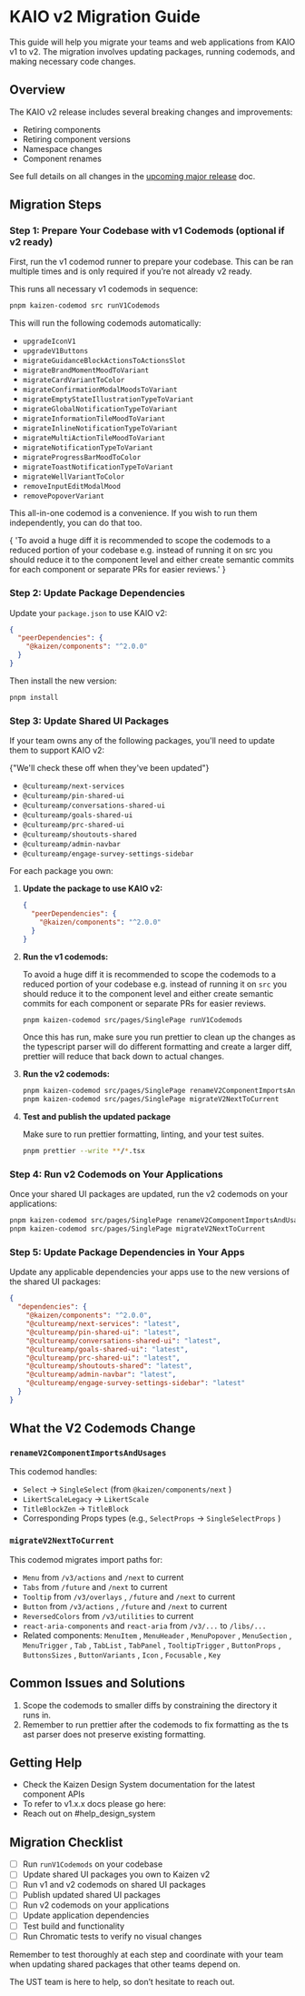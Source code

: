 
<Meta title="Releases/KAIO v2 Migration Guide" />

# KAIO v2 Migration Guide

This guide will help you migrate your teams and web applications from KAIO v1 to v2. The migration involves updating
packages, running codemods, and making necessary code changes.

## Overview

The KAIO v2 release includes several breaking changes and improvements:

- Retiring components
- Retiring component versions
- Namespace changes
- Component renames

See full details on all changes in the [upcoming major release](/docs/releases-upcoming-major-releases--docs) doc.

## Migration Steps

### Step 1: Prepare Your Codebase with v1 Codemods (optional if v2 ready)

First, run the v1 codemod runner to prepare your codebase. This can be ran multiple times and is only required if you’re not
already v2 ready.

This runs all necessary v1 codemods in sequence:

```bash
pnpm kaizen-codemod src runV1Codemods
```

This will run the following codemods automatically:

- `upgradeIconV1`
- `upgradeV1Buttons`
- `migrateGuidanceBlockActionsToActionsSlot`
- `migrateBrandMomentMoodToVariant`
- `migrateCardVariantToColor`
- `migrateConfirmationModalMoodsToVariant`
- `migrateEmptyStateIllustrationTypeToVariant`
- `migrateGlobalNotificationTypeToVariant`
- `migrateInformationTileMoodToVariant`
- `migrateInlineNotificationTypeToVariant`
- `migrateMultiActionTileMoodToVariant`
- `migrateNotificationTypeToVariant`
- `migrateProgressBarMoodToColor`
- `migrateToastNotificationTypeToVariant`
- `migrateWellVariantToColor`
- `removeInputEditModalMood`
- `removePopoverVariant`

This all-in-one codemod is a convenience. If you wish to run them independently, you can do that too.

<Unstyled>
  <InlineNotification persistent variant="informative">
    {
      'To avoid a huge diff it is recommended to scope the codemods to a reduced portion of your codebase e.g. instead of running it on src you should reduce it to the component level and either create semantic commits for each component or separate PRs for easier reviews.'
    }
  </InlineNotification>
</Unstyled>

### Step 2: Update Package Dependencies

Update your `package.json` to use KAIO v2:

```json
{
  "peerDependencies": {
    "@kaizen/components": "^2.0.0"
  }
}
```

Then install the new version:

```bash
pnpm install
```

### Step 3: Update Shared UI Packages

If your team owns any of the following packages, you'll need to update them to support KAIO v2:

<Unstyled>
  <InlineNotification persistent variant="informative">
    {"We'll check these off when they've been updated"}
  </InlineNotification>
</Unstyled>

- `@cultureamp/next-services`
- `@cultureamp/pin-shared-ui`
- `@cultureamp/conversations-shared-ui`
- `@cultureamp/goals-shared-ui`
- `@cultureamp/prc-shared-ui`
- `@cultureamp/shoutouts-shared`
- `@cultureamp/admin-navbar`
- `@cultureamp/engage-survey-settings-sidebar`

For each package you own:

1.  **Update the package to use KAIO v2:**

    ```json
    {
      "peerDependencies": {
        "@kaizen/components": "^2.0.0"
      }
    }
    ```

2.  **Run the v1 codemods:**

    To avoid a huge diff it is recommended to scope the codemods to a reduced portion of your codebase e.g. instead of
    running it on `src` you should reduce it to the component level and either create semantic commits for each component or
    separate PRs for easier reviews.

    ```bash
    pnpm kaizen-codemod src/pages/SinglePage runV1Codemods
    ```

    Once this has run, make sure you run prettier to clean up the changes as the typescript parser will do different
    formatting and create a larger diff, prettier will reduce that back down to actual changes.

3.  **Run the v2 codemods:**

    ```bash
    pnpm kaizen-codemod src/pages/SinglePage renameV2ComponentImportsAndUsages
    pnpm kaizen-codemod src/pages/SinglePage migrateV2NextToCurrent
    ```

4.  **Test and publish the updated package**

    Make sure to run prettier formatting, linting, and your test suites.

    ```bash
    pnpm prettier --write **/*.tsx
    ```

### Step 4: Run v2 Codemods on Your Applications

Once your shared UI packages are updated, run the v2 codemods on your applications:

```bash
pnpm kaizen-codemod src/pages/SinglePage renameV2ComponentImportsAndUsages
pnpm kaizen-codemod src/pages/SinglePage migrateV2NextToCurrent
```

### Step 5: Update Package Dependencies in Your Apps

Update any applicable dependencies your apps use to the new versions of the shared UI packages:

```json
{
  "dependencies": {
    "@kaizen/components": "^2.0.0",
    "@cultureamp/next-services": "latest",
    "@cultureamp/pin-shared-ui": "latest",
    "@cultureamp/conversations-shared-ui": "latest",
    "@cultureamp/goals-shared-ui": "latest",
    "@cultureamp/prc-shared-ui": "latest",
    "@cultureamp/shoutouts-shared": "latest",
    "@cultureamp/admin-navbar": "latest",
    "@cultureamp/engage-survey-settings-sidebar": "latest"
  }
}
```

## What the V2 Codemods Change

### `renameV2ComponentImportsAndUsages`

This codemod handles:

- `Select` → `SingleSelect` (from `@kaizen/components/next` )
- `LikertScaleLegacy` → `LikertScale`
- `TitleBlockZen` → `TitleBlock`
- Corresponding Props types (e.g., `SelectProps` → `SingleSelectProps` )

### `migrateV2NextToCurrent`

This codemod migrates import paths for:

- `Menu` from `/v3/actions` and `/next` to current
- `Tabs` from `/future` and `/next` to current
- `Tooltip` from `/v3/overlays` , `/future` and `/next` to current
- `Button` from `/v3/actions` , `/future` and `/next` to current
- `ReversedColors` from `/v3/utilities` to current
- `react-aria-components` and `react-aria` from `/v3/...` to `/libs/...`
- Related components: `MenuItem` , `MenuHeader` , `MenuPopover` , `MenuSection` , `MenuTrigger` , `Tab` , `TabList` , `TabPanel` , `TooltipTrigger` , `ButtonProps` , `ButtonsSizes` , `ButtonVariants` , `Icon` , `Focusable` , `Key`

## Common Issues and Solutions

1.  Scope the codemods to smaller diffs by constraining the directory it runs in.
2.  Remember to run prettier after the codemods to fix formatting as the ts ast parser does not preserve existing formatting.

## Getting Help

- Check the Kaizen Design System documentation for the latest component APIs
- To refer to v1.x.x docs please go here:
- Reach out on #help_design_system

## Migration Checklist

- [ ] Run `runV1Codemods` on your codebase
- [ ] Update shared UI packages you own to Kaizen v2
- [ ] Run v1 and v2 codemods on shared UI packages
- [ ] Publish updated shared UI packages
- [ ] Run v2 codemods on your applications
- [ ] Update application dependencies
- [ ] Test build and functionality
- [ ] Run Chromatic tests to verify no visual changes

Remember to test thoroughly at each step and coordinate with your team when updating shared packages that other teams
depend on.

The UST team is here to help, so don’t hesitate to reach out.
